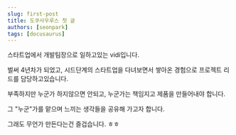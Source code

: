 ```yaml
---
slug: first-post
title: 도쿠사우루스 첫 글
authors: [seonpark]
tags: [docusaurus]
---
```


스타트업에서 개발팀장으로 일하고있는 vidi입니다.

벌써 4년차가 되었고, 시드단계의 스타트업을 다녀보면서 쌓아온 경험으로 프로젝트 리드를 담당하고있습니다.

부족하지만 누군가 하지않으면 안되고, 누군가는 책임지고 제품을 만들어내야 합니다.

그 "누군"가를 맡으며 느끼는 생각들을 공유해 가고자 합니다.

그래도 무언가 만든다는건 즐겁습니다. ㅎㅎ